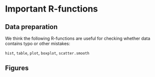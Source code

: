 # Important R-functions {#rfunctions}

## Data preparation

We think the following R-functions are useful for checking whether data contains typo or other mistakes:  

`hist`, `table`, `plot`, `boxplot`, `scatter.smooth`


## Figures




